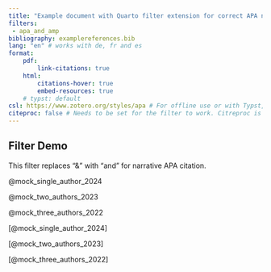 ```yaml
---
title: "Example document with Quarto filter extension for correct APA narrative citation"
filters:
 - apa_and_amp
bibliography: examplereferences.bib
lang: "en" # works with de, fr and es
format: 
    pdf:
        link-citations: true
    html:
        citations-hover: true
        embed-resources: true
    # typst: default
csl: https://www.zotero.org/styles/apa # For offline use or with Typst, you might want to keep CSL file in project root.
citeproc: false # Needs to be set for the filter to work. Citreproc is run by the filter.
---
```


## Filter Demo

This filter replaces "&" with "and" for narrative APA citation.

@mock_single_author_2024  

@mock_two_authors_2023

@mock_three_authors_2022


[@mock_single_author_2024]

[@mock_two_authors_2023]

[@mock_three_authors_2022]